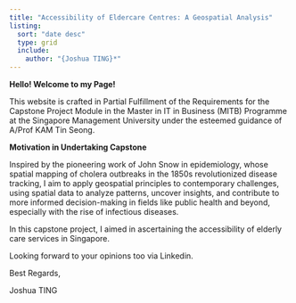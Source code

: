 ```yaml
---
title: "Accessibility of Eldercare Centres: A Geospatial Analysis"
listing:
  sort: "date desc"
  type: grid
  include:
    author: "{Joshua TING}*"
---
```


**Hello! Welcome to my Page!**

This website is crafted in Partial Fulfillment of the Requirements for the Capstone Project Module in the Master in IT in Business (MITB) Programme at the Singapore Management University under the esteemed guidance of A/Prof KAM Tin Seong.

**Motivation in Undertaking Capstone**

Inspired by the pioneering work of John Snow in epidemiology, whose spatial mapping of cholera outbreaks in the 1850s revolutionized disease tracking, I aim to apply geospatial principles to contemporary challenges, using spatial data to analyze patterns, uncover insights, and contribute to more informed decision-making in fields like public health and beyond, especially with the rise of infectious diseases.

In this capstone project, I aimed in ascertaining the accessibility of elderly care services in Singapore.

Looking forward to your opinions too via Linkedin.

Best Regards,

Joshua TING
